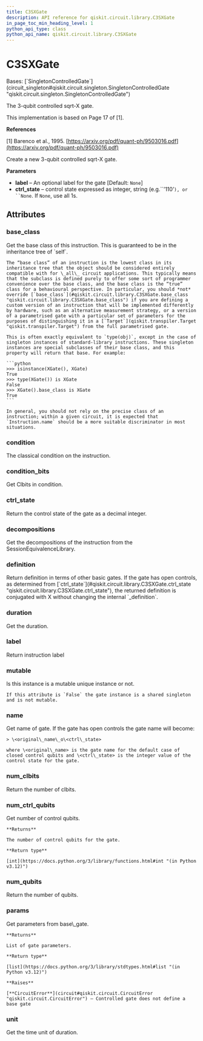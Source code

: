 ```yaml
---
title: C3SXGate
description: API reference for qiskit.circuit.library.C3SXGate
in_page_toc_min_heading_level: 1
python_api_type: class
python_api_name: qiskit.circuit.library.C3SXGate
---
```


# C3SXGate

<Class id="qiskit.circuit.library.C3SXGate" isDedicatedPage={true} github="https://github.com/Qiskit/qiskit/tree/main/qiskit/circuit/library/standard_gates/x.py#L565-L668" signature="qiskit.circuit.library.C3SXGate(*args, _force_mutable=False, **kwargs)">
  Bases: [`SingletonControlledGate`](circuit_singleton#qiskit.circuit.singleton.SingletonControlledGate "qiskit.circuit.singleton.SingletonControlledGate")

  The 3-qubit controlled sqrt-X gate.

  This implementation is based on Page 17 of \[1].

  **References**

  \[1] Barenco et al., 1995. [https://arxiv.org/pdf/quant-ph/9503016.pdf](https://arxiv.org/pdf/quant-ph/9503016.pdf)

  Create a new 3-qubit controlled sqrt-X gate.

  **Parameters**

  *   **label** – An optional label for the gate \[Default: `None`]
  *   **ctrl\_state** – control state expressed as integer, string (e.g.\`\`’110’`), or ``None`. If `None`, use all 1s.

  ## Attributes

  ### base\_class

  <Attribute id="qiskit.circuit.library.C3SXGate.base_class">
    Get the base class of this instruction. This is guaranteed to be in the inheritance tree of `self`.

    The “base class” of an instruction is the lowest class in its inheritance tree that the object should be considered entirely compatible with for \_all\_ circuit applications. This typically means that the subclass is defined purely to offer some sort of programmer convenience over the base class, and the base class is the “true” class for a behavioural perspective. In particular, you should *not* override [`base_class`](#qiskit.circuit.library.C3SXGate.base_class "qiskit.circuit.library.C3SXGate.base_class") if you are defining a custom version of an instruction that will be implemented differently by hardware, such as an alternative measurement strategy, or a version of a parametrised gate with a particular set of parameters for the purposes of distinguishing it in a [`Target`](qiskit.transpiler.Target "qiskit.transpiler.Target") from the full parametrised gate.

    This is often exactly equivalent to `type(obj)`, except in the case of singleton instances of standard-library instructions. These singleton instances are special subclasses of their base class, and this property will return that base. For example:

    ```python
    >>> isinstance(XGate(), XGate)
    True
    >>> type(XGate()) is XGate
    False
    >>> XGate().base_class is XGate
    True
    ```

    In general, you should not rely on the precise class of an instruction; within a given circuit, it is expected that `Instruction.name` should be a more suitable discriminator in most situations.
  </Attribute>

  ### condition

  <Attribute id="qiskit.circuit.library.C3SXGate.condition">
    The classical condition on the instruction.
  </Attribute>

  ### condition\_bits

  <Attribute id="qiskit.circuit.library.C3SXGate.condition_bits">
    Get Clbits in condition.
  </Attribute>

  ### ctrl\_state

  <Attribute id="qiskit.circuit.library.C3SXGate.ctrl_state">
    Return the control state of the gate as a decimal integer.
  </Attribute>

  ### decompositions

  <Attribute id="qiskit.circuit.library.C3SXGate.decompositions">
    Get the decompositions of the instruction from the SessionEquivalenceLibrary.
  </Attribute>

  ### definition

  <Attribute id="qiskit.circuit.library.C3SXGate.definition">
    Return definition in terms of other basic gates. If the gate has open controls, as determined from [`ctrl_state`](#qiskit.circuit.library.C3SXGate.ctrl_state "qiskit.circuit.library.C3SXGate.ctrl_state"), the returned definition is conjugated with X without changing the internal `_definition`.
  </Attribute>

  ### duration

  <Attribute id="qiskit.circuit.library.C3SXGate.duration">
    Get the duration.
  </Attribute>

  ### label

  <Attribute id="qiskit.circuit.library.C3SXGate.label">
    Return instruction label
  </Attribute>

  ### mutable

  <Attribute id="qiskit.circuit.library.C3SXGate.mutable">
    Is this instance is a mutable unique instance or not.

    If this attribute is `False` the gate instance is a shared singleton and is not mutable.
  </Attribute>

  ### name

  <Attribute id="qiskit.circuit.library.C3SXGate.name">
    Get name of gate. If the gate has open controls the gate name will become:

    > \<original\_name\_o\<ctrl\_state>

    where \<original\_name> is the gate name for the default case of closed control qubits and \<ctrl\_state> is the integer value of the control state for the gate.
  </Attribute>

  ### num\_clbits

  <Attribute id="qiskit.circuit.library.C3SXGate.num_clbits">
    Return the number of clbits.
  </Attribute>

  ### num\_ctrl\_qubits

  <Attribute id="qiskit.circuit.library.C3SXGate.num_ctrl_qubits">
    Get number of control qubits.

    **Returns**

    The number of control qubits for the gate.

    **Return type**

    [int](https://docs.python.org/3/library/functions.html#int "(in Python v3.12)")
  </Attribute>

  ### num\_qubits

  <Attribute id="qiskit.circuit.library.C3SXGate.num_qubits">
    Return the number of qubits.
  </Attribute>

  ### params

  <Attribute id="qiskit.circuit.library.C3SXGate.params">
    Get parameters from base\_gate.

    **Returns**

    List of gate parameters.

    **Return type**

    [list](https://docs.python.org/3/library/stdtypes.html#list "(in Python v3.12)")

    **Raises**

    [**CircuitError**](circuit#qiskit.circuit.CircuitError "qiskit.circuit.CircuitError") – Controlled gate does not define a base gate
  </Attribute>

  ### unit

  <Attribute id="qiskit.circuit.library.C3SXGate.unit">
    Get the time unit of duration.
  </Attribute>
</Class>

